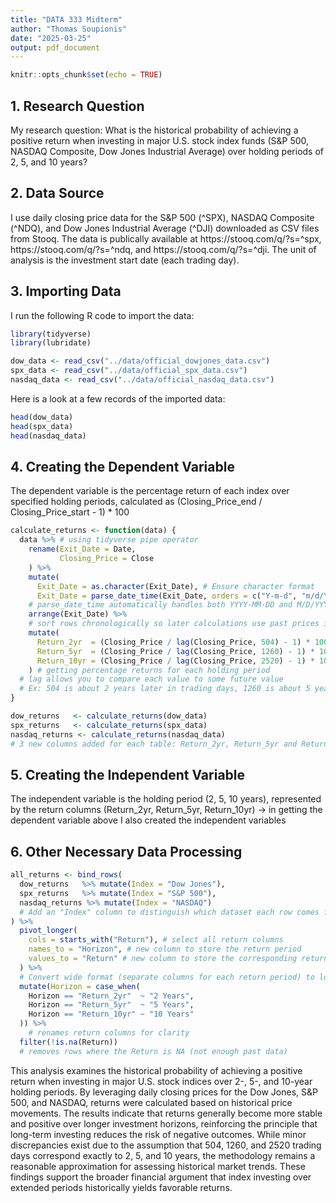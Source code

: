 ---
title: "DATA 333 Midterm"
author: "Thomas Soupionis"
date: "2025-03-25"
output: pdf_document
---

```{r setup, include=FALSE}
knitr::opts_chunk$set(echo = TRUE)
```

## 1. Research Question

My research question: What is the historical probability of achieving a positive return when investing in major U.S. stock index funds (S&P 500, NASDAQ Composite, Dow Jones Industrial Average) over holding periods of 2, 5, and 10 years?

## 2. Data Source

I use daily closing price data for the S&P 500 (^SPX), NASDAQ Composite (^NDQ), and Dow Jones Industrial Average (^DJI) downloaded as CSV files from Stooq. The data is publically available at https://stooq.com/q/?s=^spx, https://stooq.com/q/?s=^ndq, and https://stooq.com/q/?s=^dji. The unit of analysis is the investment start date (each trading day).

## 3. Importing Data

I run the following R code to import the data:
```{r}
library(tidyverse)
library(lubridate)

dow_data <- read_csv("../data/official_dowjones_data.csv")
spx_data <- read_csv("../data/official_spx_data.csv")
nasdaq_data <- read_csv("../data/official_nasdaq_data.csv")
```

Here is a look at a few records of the imported data:
```{r}
head(dow_data)
head(spx_data)
head(nasdaq_data)
```


## 4. Creating the Dependent Variable

The dependent variable is the percentage return of each index over specified holding periods, calculated as (Closing_Price_end / Closing_Price_start - 1) * 100

```{r}
calculate_returns <- function(data) {
  data %>% # using tidyverse pipe operator
    rename(Exit_Date = Date, 
           Closing_Price = Close
    ) %>%
    mutate(
      Exit_Date = as.character(Exit_Date), # Ensure character format
      Exit_Date = parse_date_time(Exit_Date, orders = c("Y-m-d", "m/d/Y"))) %>%
    # parse_date_time automatically handles both YYYY-MM-DD and M/D/YYYY format
    arrange(Exit_Date) %>%
    # sort rows chronologically so later calculations use past prices in the right order
    mutate(
      Return_2yr  = (Closing_Price / lag(Closing_Price, 504) - 1) * 100,
      Return_5yr  = (Closing_Price / lag(Closing_Price, 1260) - 1) * 100,
      Return_10yr = (Closing_Price / lag(Closing_Price, 2520) - 1) * 100
    ) # getting percentage returns for each holding period
  # lag allows you to compare each value to some future value
  # Ex: 504 is about 2 years later in trading days, 1260 is about 5 years later in trading days, etc.)
}

dow_returns   <- calculate_returns(dow_data)
spx_returns   <- calculate_returns(spx_data)
nasdaq_returns <- calculate_returns(nasdaq_data)
# 3 new columns added for each table: Return_2yr, Return_5yr and Return_10yr 
```


## 5. Creating the Independent Variable

The independent variable is the holding period (2, 5, 10 years), represented by the return columns (Return_2yr, Return_5yr, Return_10yr) -> in getting the dependent variable above I also created the independent variables

## 6. Other Necessary Data Processing

```{r}
all_returns <- bind_rows(
  dow_returns   %>% mutate(Index = "Dow Jones"),
  spx_returns   %>% mutate(Index = "S&P 500"),
  nasdaq_returns %>% mutate(Index = "NASDAQ")
  # Add an "Index" column to distinguish which dataset each row comes from
) %>%
  pivot_longer(
    cols = starts_with("Return"), # select all return columns 
    names_to = "Horizon", # new column to store the return period
    values_to = "Return" # new column to store the corresponding return values
  ) %>%  
  # Convert wide format (separate columns for each return period) to long format
  mutate(Horizon = case_when(
    Horizon == "Return_2yr"  ~ "2 Years",
    Horizon == "Return_5yr"  ~ "5 Years",
    Horizon == "Return_10yr" ~ "10 Years"
  )) %>%
    # renames return columns for clarity
  filter(!is.na(Return))
  # removes rows where the Return is NA (not enough past data)
```

This analysis examines the historical probability of achieving a positive return when investing in major U.S. stock indices over 2-, 5-, and 10-year holding periods. By leveraging daily closing prices for the Dow Jones, S&P 500, and NASDAQ, returns were calculated based on historical price movements. The results indicate that returns generally become more stable and positive over longer investment horizons, reinforcing the principle that long-term investing reduces the risk of negative outcomes. While minor discrepancies exist due to the assumption that 504, 1260, and 2520 trading days correspond exactly to 2, 5, and 10 years, the methodology remains a reasonable approximation for assessing historical market trends. These findings support the broader financial argument that index investing over extended periods historically yields favorable returns.